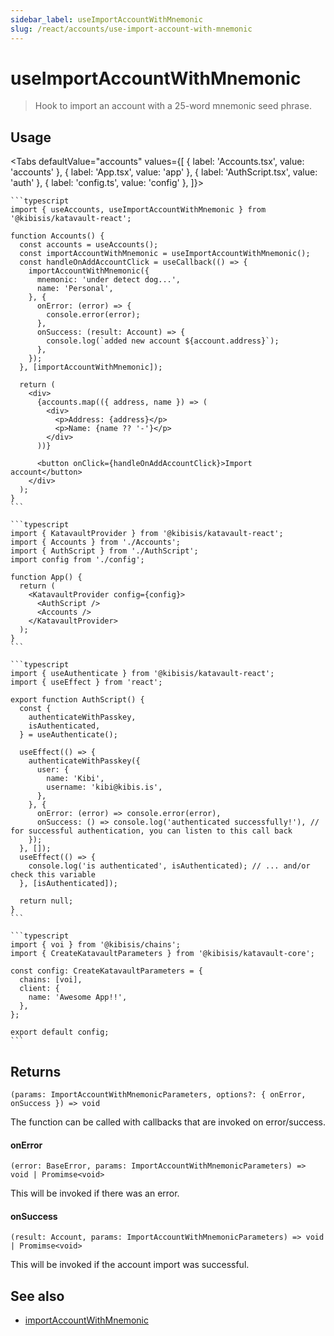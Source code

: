 ```yaml
---
sidebar_label: useImportAccountWithMnemonic
slug: /react/accounts/use-import-account-with-mnemonic
---
```



# useImportAccountWithMnemonic

> Hook to import an account with a 25-word mnemonic seed phrase.

<SectionBreak />

## Usage

<Tabs
  defaultValue="accounts"
  values={[
    { label: 'Accounts.tsx', value: 'accounts' },
    { label: 'App.tsx', value: 'app' },
    { label: 'AuthScript.tsx', value: 'auth' },
    { label: 'config.ts', value: 'config' },
  ]}>
  <TabItem value="accounts">

    ```typescript
    import { useAccounts, useImportAccountWithMnemonic } from '@kibisis/katavault-react';

    function Accounts() {
      const accounts = useAccounts();
      const importAccountWithMnemonic = useImportAccountWithMnemonic();
      const handleOnAddAccountClick = useCallback(() => {
        importAccountWithMnemonic({
          mnemonic: 'under detect dog...',
          name: 'Personal',
        }, {
          onError: (error) => {
            console.error(error);
          },
          onSuccess: (result: Account) => {
            console.log(`added new account ${account.address}`);
          },
        });
      }, [importAccountWithMnemonic]);

      return (
        <div>
          {accounts.map(({ address, name }) => (
            <div>
              <p>Address: {address}</p>
              <p>Name: {name ?? '-'}</p>
            </div>
          ))}

          <button onClick={handleOnAddAccountClick}>Import account</button>
        </div>
      );
    }
    ```

  </TabItem>
  <TabItem value="app">

    ```typescript
    import { KatavaultProvider } from '@kibisis/katavault-react';
    import { Accounts } from './Accounts';
    import { AuthScript } from './AuthScript';
    import config from './config';

    function App() {
      return (
        <KatavaultProvider config={config}>
          <AuthScript />
          <Accounts />
        </KatavaultProvider>
      );
    }
    ```

  </TabItem>
  <TabItem value="auth">

    ```typescript
    import { useAuthenticate } from '@kibisis/katavault-react';
    import { useEffect } from 'react';

    export function AuthScript() {
      const {
        authenticateWithPasskey,
        isAuthenticated,
      } = useAuthenticate();

      useEffect(() => {
        authenticateWithPasskey({
          user: {
            name: 'Kibi',
            username: 'kibi@kibis.is',
          },
        }, {
          onError: (error) => console.error(error),
          onSuccess: () => console.log('authenticated successfully!'), // for successful authentication, you can listen to this call back
        });
      }, []);
      useEffect(() => {
        console.log('is authenticated', isAuthenticated); // ... and/or check this variable
      }, [isAuthenticated]);

      return null;
    }
    ```

  </TabItem>
  <TabItem value="config">

    ```typescript
    import { voi } from '@kibisis/chains';
    import { CreateKatavaultParameters } from '@kibisis/katavault-core';

    const config: CreateKatavaultParameters = {
      chains: [voi],
      client: {
        name: 'Awesome App!!',
      },
    };

    export default config;
    ```

  </TabItem>
</Tabs>

<SectionBreak />

## Returns

`(params: ImportAccountWithMnemonicParameters, options?: { onError, onSuccess }) => void`

The function can be called with callbacks that are invoked on error/success.

#### onError

`(error: BaseError, params: ImportAccountWithMnemonicParameters) => void | Promimse<void>`

This will be invoked if there was an error.

#### onSuccess

`(result: Account, params: ImportAccountWithMnemonicParameters) => void | Promimse<void>`

This will be invoked if the account import was successful.

## See also

* [importAccountWithMnemonic](02-core/03-accounts/04-import-account-with-mnemonic.mdx)
